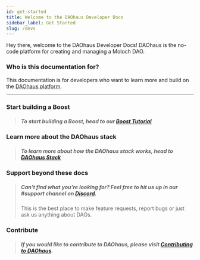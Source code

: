 ```yaml
---
id: get-started
title: Welcome to the DAOhaus Developer Docs
sidebar_label: Get Started
slug: /devs
---
```


Hey there, welcome to the DAOhaus Developer Docs! DAOhaus is the no-code platform for creating and managing a Moloch DAO.

### Who is this documentation for?

This documentation is for developers who want to learn more and build on the [DAOhaus platform](https://app.daohaus.club).

---

### Start building a Boost

> ##### To start building a Boost, head to our [Boost Tutorial](/docs/devs/build-a-boost)

### Learn more about the DAOhaus stack

> ##### To learn more about how the DAOhaus stack works, head to [DAOhaus Stack](/docs/devs/overview)

### Support beyond these docs

> ##### Can't find what you're looking for? Feel free to hit us up in our <span class='channels'>#support</span> channel on [Discord](https://discord.gg/daohaus).
> This is the best place to make feature requests, report bugs or just ask us anything about DAOs.

### Contribute

> ##### If you would like to contribute to DAOhaus,  please visit [Contributing to DAOhaus](https://daohaus.club/docs/handbook/contributors/get-started).


